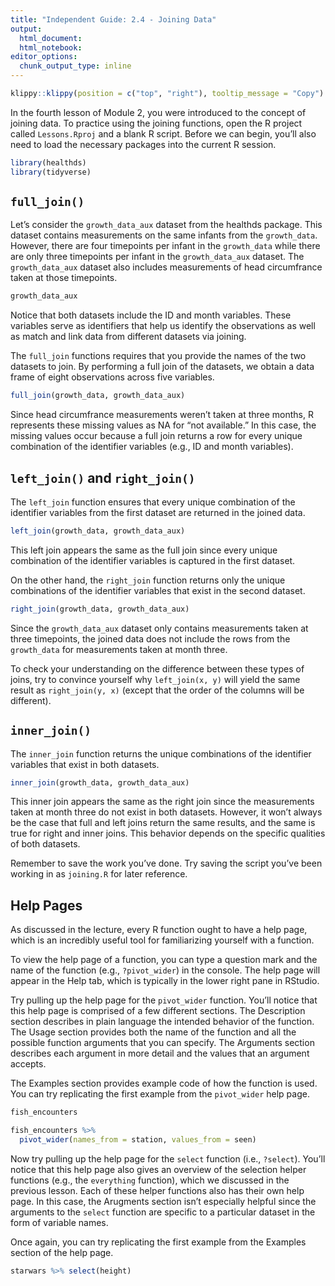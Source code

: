 ```yaml
---
title: "Independent Guide: 2.4 - Joining Data"
output: 
  html_document:
  html_notebook:
editor_options: 
  chunk_output_type: inline
---
```


```r
klippy::klippy(position = c("top", "right"), tooltip_message = "Copy")
```

In the fourth lesson of Module 2, you were introduced to the concept of joining
data. To practice using the joining functions, open the R project called
`Lessons.Rproj` and a blank R script. Before we can begin, you'll also need to
load the necessary packages into the current R session.

```r
library(healthds)
library(tidyverse)
```

## `full_join()`

Let's consider the `growth_data_aux` dataset from the healthds package. This
dataset contains measurements on the same infants from the `growth_data`.
However, there are four timepoints per infant in the `growth_data` while there
are only three timepoints per infant in the `growth_data_aux` dataset. The
`growth_data_aux` dataset also includes measurements of head circumfrance taken
at those timepoints.

```r
growth_data_aux
```

Notice that both datasets include the ID and month variables. These variables
serve as identifiers that help us identify the observations as well as match
and link data from different datasets via joining.

The `full_join` functions requires that you provide the names of the two datasets 
to join. By performing a full join of the datasets, we obtain a data frame of 
eight observations across five variables.

```r
full_join(growth_data, growth_data_aux)
```

Since head circumfrance measurements weren't taken at three months, R represents
these missing values as NA for "not available." In this case, the missing values
occur because a full join returns a row for every unique combination of the
identifier variables (e.g., ID and month variables).

## `left_join()` and `right_join()`

The `left_join` function ensures that every unique combination of the identifier
variables from the first dataset are returned in the joined data.

```r
left_join(growth_data, growth_data_aux)
```

This left join appears the same as the full join since every unique combination
of the identifier variables is captured in the first dataset.

On the other hand, the `right_join` function returns only the unique
combinations of the identifier variables that exist in the second dataset.

```r
right_join(growth_data, growth_data_aux)
```

Since the `growth_data_aux` dataset only contains measurements taken at three
timepoints, the joined data does not include the rows from the `growth_data` for
measurements taken at month three.

To check your understanding on the difference between these types of joins, try
to convince yourself why `left_join(x, y)` will yield the same result as `right_join(y, x)` (except
that the order of the columns will be different). 

## `inner_join()`

The `inner_join` function returns the unique combinations of the identifier
variables that exist in both datasets.

```r
inner_join(growth_data, growth_data_aux)
```

This inner join appears the same as the right join since the measurements taken
at month three do not exist in both datasets. However, it won't always be the
case that full and left joins return the same results, and the same is true for
right and inner joins. This behavior depends on the specific qualities of both
datasets.

Remember to save the work you've done. Try saving the script you've been working
in as `joining.R` for later reference.

## Help Pages

As discussed in the lecture, every R function ought to have a help page, which
is an incredibly useful tool for familiarizing yourself with a function.

To view the help page of a function, you can type a question mark and the name
of the function (e.g., `?pivot_wider`) in the console. The help page will appear
in the Help tab, which is typically in the lower right pane in RStudio.

Try pulling up the help page for the `pivot_wider` function. You'll notice that
this help page is comprised of a few different sections. The Description section
describes in plain language the intended behavior of the function. The Usage
section provides both the name of the function and all the possible function
arguments that you can specify. The Arguments section describes each argument in
more detail and the values that an argument accepts.

The Examples section provides example code of how the function is used. You can
try replicating the first example from the `pivot_wider` help page.

```r
fish_encounters
```

```r
fish_encounters %>%
  pivot_wider(names_from = station, values_from = seen)
```

Now try pulling up the help page for the `select` function (i.e., `?select`).
You'll notice that this help page also gives an overview of the selection helper
functions (e.g., the `everything` function), which we discussed in the previous
lesson. Each of these helper functions also has their own help page. In this
case, the Arugments section isn't especially helpful since the arguments to
the `select` function are specific to a particular dataset in the form of
variable names.

Once again, you can try replicating the first example from the Examples section
of the help page.

```r
starwars %>% select(height)
```
